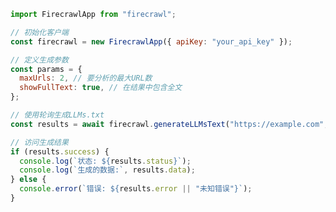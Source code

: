 ```js Node
import FirecrawlApp from "firecrawl";

// 初始化客户端
const firecrawl = new FirecrawlApp({ apiKey: "your_api_key" });

// 定义生成参数
const params = {
  maxUrls: 2, // 要分析的最大URL数
  showFullText: true, // 在结果中包含全文
};

// 使用轮询生成LLMs.txt
const results = await firecrawl.generateLLMsText("https://example.com", params);

// 访问生成结果
if (results.success) {
  console.log(`状态: ${results.status}`);
  console.log(`生成的数据:`, results.data);
} else {
  console.error(`错误: ${results.error || "未知错误"}`);
}
```